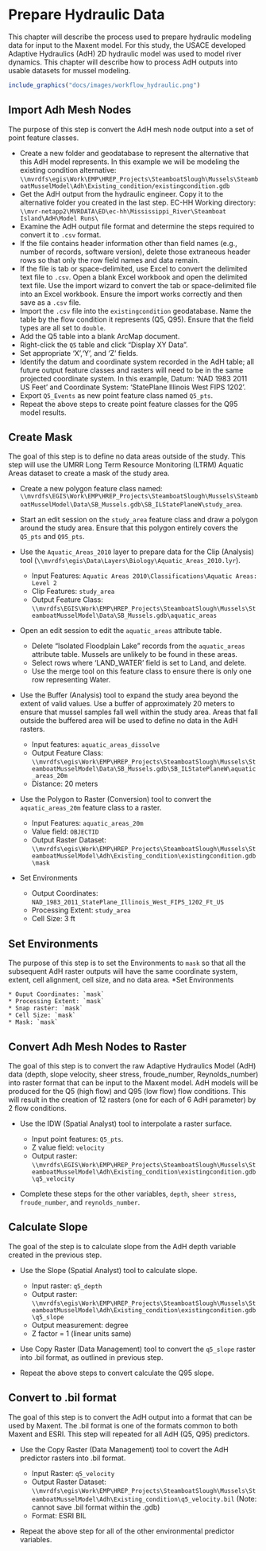 # Prepare Hydraulic Data
This chapter will describe the process used to prepare hydraulic modeling data for input to the Maxent model. For this study, the USACE developed Adaptive Hydraulics (AdH) 2D hydraulic model was used to model river dynamics. This chapter will describe how to process AdH outputs into usable datasets for mussel modeling. 

```r
include_graphics("docs/images/workflow_hydraulic.png")
```

## Import Adh Mesh Nodes
The purpose of this step is convert the AdH mesh node output into a set of point feature classes. 

* Create a new folder and geodatabase to represent the alternative that this AdH model represents. In this example we will be modeling the existing condition alternative: `\\mvrdfs\egis\Work\EMP\HREP_Projects\SteamboatSlough\Mussels\SteamboatMusselModel\Adh\Existing_condition/existingcondition.gdb`
* Get the AdH output from the hydraulic engineer. Copy it to the alternative folder you created in the last step. EC-HH Working directory: `\\mvr-netapp2\MVRDATA\ED\ec-hh\Mississippi_River\Steamboat Island\AdH\Model Runs\`
* Examine the AdH output file format and determine the steps required to convert it to `.csv` format. 
* If the file contains header information other than field names (e.g., number of records, software version), delete those extraneous header rows so that only the row field names and data remain. 
* If the file is tab or space-delimited, use Excel to convert the delimited text file to `.csv`. Open a blank Excel workbook and open the delimited text file. Use the import wizard to convert the tab or space-delimited file into an Excel workbook. Ensure the import works correctly and then save as a `.csv` file. 
* Import the `.csv` file into the `existingcondition` geodatabase. Name the table by the flow condition it represents (Q5, Q95). Ensure that the field types are all set to `double`. 
* Add the Q5 table into a blank ArcMap document. 
* Right-click the `Q5` table and click "Display XY Data".
* Set appropriate 'X','Y', and 'Z' fields.
* Identify the datum and coordinate system recorded in the AdH table; all future output feature classes and rasters will need to be in the same projected coordinate system. In this example, Datum: 'NAD 1983 2011 US Feet' and Coordinate System: 'StatePlane Illinois West FIPS 1202'.
* Export `Q5_Events` as new point feature class named `Q5_pts`.
* Repeat the above steps to create point feature classes for the Q95 model results.



## Create Mask
The goal of this step is to define no data areas outside of the study. This step will use the UMRR Long Term Resource Monitoring (LTRM) Aquatic Areas dataset to create a mask of the study area. 

* Create a new polygon feature class named: `\\mvrdfs\EGIS\Work\EMP\HREP_Projects\SteamboatSlough\Mussels\SteamboatMusselModel\Data\SB_Mussels.gdb\SB_ILStatePlaneW\study_area`.
* Start an edit session on the `study_area` feature class and draw a polygon around the study area. Ensure that this polygon entirely covers the `Q5_pts` and `Q95_pts`. 
* Use the `Aquatic_Areas_2010` layer to prepare data for the Clip (Analysis) tool (`\\mvrdfs\egis\Data\Layers\Biology\Aquatic_Areas_2010.lyr`).

    * Input Features: `Aquatic Areas 2010\Classifications\Aquatic Areas: Level 2`
    * Clip Features: `study_area`
    * Output Feature Class: `\\mvrdfs\EGIS\Work\EMP\HREP_Projects\SteamboatSlough\Mussels\SteamboatMusselModel\Data\SB_Mussels.gdb\aquatic_areas`
    
* Open an edit session to edit the `aquatic_areas` attribute table.
  * Delete "Isolated Floodplain Lake" records from the `aquatic_areas` attribute table. Mussels are unlikely to be found in these areas.  
  * Select rows where 'LAND_WATER' field is set to Land, and delete. 
  * Use the merge tool on this feature class to ensure there is only one row representing Water.

* Use the Buffer (Analysis) tool to expand the study area beyond the extent of valid values. Use a buffer of approximately 20 meters to ensure that mussel samples fall well within the study area. Areas that fall outside the buffered area will be used to define no data in the AdH rasters.

    * Input features: `aquatic_areas_dissolve`
    * Output Feature Class: `\\mvrdfs\egis\Work\EMP\HREP_Projects\SteamboatSlough\Mussels\SteamboatMusselModel\Data\SB_Mussels.gdb\SB_ILStatePlaneW\aquatic_areas_20m`
    * Distance: 20 meters
    
* Use the Polygon to Raster (Conversion) tool to convert the `aquatic_areas_20m` feature class to a raster.

    * Input Features: `aquatic_areas_20m`
    * Value field: `OBJECTID`
    * Output Raster Dataset: `\\mvrdfs\egis\Work\EMP\HREP_Projects\SteamboatSlough\Mussels\SteamboatMusselModel\Adh\Existing_condition\existingcondition.gdb\mask`
* Set Environments
    * Output Coordinates: `NAD_1983_2011_StatePlane_Illinois_West_FIPS_1202_Ft_US`
    * Processing Extent: `study_area`
    * Cell Size: 3 ft

## Set Environments
The purpose of this step is to set the Environments to `mask` so that all the subsequent AdH raster outputs will have the same coordinate system, extent, cell alignment, cell size, and no data area.
*Set Environments

    * Ouput Coordinates: `mask`
    * Processing Extent: `mask`
    * Snap raster: `mask`
    * Cell Size: `mask`
    * Mask: `mask`

## Convert Adh Mesh Nodes to Raster
The goal of this step is to convert the raw Adaptive Hydraulics Model (AdH) data (depth, slope velocity, sheer stress, froude_number, Reynolds_number) into raster format that can be input to the Maxent model. AdH models will be produced for the Q5 (high flow) and Q95 (low flow) flow conditions. This will result in the creation of 12 rasters (one for each of 6 AdH parameter) by 2 flow conditions.  

* Use the IDW (Spatial Analyst) tool to interpolate a raster surface.

    * Input point features: `Q5_pts`. 
    * Z value field: `velocity`
    * Output raster: `\\mvrdfs\EGIS\Work\EMP\HREP_Projects\SteamboatSlough\Mussels\SteamboatMusselModel\Adh\Existing_condition\existingcondition.gdb\q5_velocity`
    
* Complete these steps for the other variables, `depth`, `sheer stress`, `froude_number`, and `reynolds_number`.


## Calculate Slope
The goal of the step is to calculate slope from the AdH depth variable created in the previous step.

* Use the Slope (Spatial Analyst) tool to calculate slope.

    * Input raster: `q5_depth`
    * Output raster: `\\mvrdfs\egis\Work\EMP\HREP_Projects\SteamboatSlough\Mussels\SteamboatMusselModel\Adh\Existing_condition\existingcondition.gdb\q5_slope`
    * Output measurement: degree
    * Z factor = 1 (linear units same)
    
* Use Copy Raster (Data Management) tool to convert the `q5_slope` raster into .bil format, as outlined in previous step.
* Repeat the above steps to convert calculate the Q95 slope.  


## Convert to .bil format
The goal of this step is to convert the AdH output into a format that can be used by Maxent. The .bil format is one of the formats common to both Maxent and ESRI. This step will repeated for all AdH (Q5, Q95) predictors.

* Use the Copy Raster (Data Management) tool to covert the AdH predictor rasters into .bil format.

    * Input Raster: `q5_velocity`
    * Output Raster Dataset: `\\mvrdfs\egis\Work\EMP\HREP_Projects\SteamboatSlough\Mussels\SteamboatMusselModel\Adh\Existing_condition\q5_velocity.bil` (Note: cannot save .bil format within the .gdb)
    * Format: ESRI BIL

* Repeat the above step for all of the other environmental predictor variables. 

